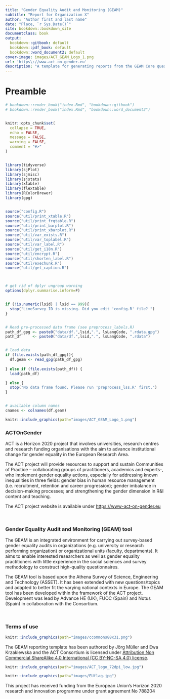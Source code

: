 ```yaml
---
title: "Gender Equality Audit and Monitoring (GEAM)"
subtitle: "Report for Organization X"
author: "Author first and last name"
date: "Place, `r Sys.Date()`"
site: bookdown::bookdown_site
documentclass: book
output:
  bookdown::gitbook: default
  bookdown::pdf_book: default
  bookdown::word_document2: default
cover-image: images/ACT_GEAM_Logo_1.png
url: 'https\://www.act-on-gender.eu'
description: "A template for generating reports from the GEAM Core questionnaire."
---
```



# Preamble {-}

```r

# bookdown::render_book("index.Rmd", "bookdown::gitbook")
# bookdown::render_book("index.Rmd", "bookdown::word_document2")


knitr::opts_chunk$set(
  collapse = TRUE,
  echo = FALSE, 
  message = FALSE, 
  warning = FALSE,
  comment = "#>"
)


library(tidyverse)
library(sjPlot)
library(sjmisc)
library(sjstats)
library(xtable)
library(flextable)
library(RColorBrewer)
library(gpg)


source("config.R")
source("util/print_xtable.R")
source("util/print_frqtable.R")
source("util/print_barplot.R")
source("util/print_xbarplot.R")
source("util/var_exists.R")
source("util/var_toplabel.R")
source("util/var_label.R")
source("util/get_i18n.R")
source("util/encrypt.R")
source("util/shorten_label.R")
source("util/exechunk.R")
source("util/get_caption.R")



# get rid of dplyr ungroup warning
options(dplyr.summarise.inform=F) 


if (!is.numeric(lsid) | lsid == 999){
  stop("LimeSurvey ID is missing. Did you edit 'config.R' file? ")
}


# Read pre-processed data frame (see preprocess_labels.R)
path_df_gpg <- paste0("data/df.",lsid,".", lsLangCode, ".rdata.gpg")
path_df     <- paste0("data/df.",lsid,".", lsLangCode, ".rdata")


# load data
if (file.exists(path_df_gpg)){
  df.geam <- read_gpg(path_df_gpg)
  
} else if (file.exists(path_df)) {
  load(path_df)

} else {
  stop("No data frame found. Please run 'preprocess_lss.R' first.")
}


# available column names
cnames <- colnames(df.geam) 

```


```r
knitr::include_graphics(path="images/ACT_GEAM_Logo_1.png")
```


### ACTOnGender {-}

ACT is a Horizon 2020 project that involves universities, research centres and research funding organisations with the aim to advance institutional change for gender equality in the European Research Area. 

The ACT project will provide resources to support and sustain Communities of Practice – collaborating groups of practitioners, academics and experts-, who implement gender equality actions, especially for addressing known inequalities in three fields: gender bias in human resource management (i.e. recruitment, retention and career progression); gender imbalance in decision-making processes; and strengthening the gender dimension in R&I content and teaching.

The ACT project website is available under <https://www-act-on-gender.eu>

<p>&nbsp;</p>


### Gender Equality Audit and Monitoring (GEAM) tool {-}

The GEAM is an integrated environment for carrying out survey-based gender equality audits in organizations (e.g. university or research performing organization) or organizational units (faculty, departments). It aims to enable interested researchers as well as gender equality practitioners with little experience in the social sciences and survey methodology to construct high-quality questionnaires. 

The GEAM tool is based upon the Athena Survey of Science, Engineering and Technology (ASSET). It has been extended with new questions/topics and adapted to better fit the varying national contexts in Europe. The GEAM tool has been developed within the framework of the ACT project. Development was lead by Advance HE (UK), FUOC (Spain) and Notus (Spain) in collaboration with the Consortium. 

<p>&nbsp;</p>


### Terms of use {-}

```r
knitr::include_graphics(path="images/ccommons88x31.png")
```
The GEAM reporting template has been authored by Jörg Müller and Ewa Krzaklewska and the ACT Consortium is licensed under [Attribution Non Commercial ShareAlike 4.0 International (CC BY-NC-SA 4.0) license](https://creativecommons.org/licenses/by-nc-sa/4.0/).


```r
knitr::include_graphics(path="images/ACT_logo_72dpi_low.jpg")
```

```r
knitr::include_graphics(path="images/EUflag.jpg")
```
This project has received funding from the European Union’s Horizon 2020 research and innovation programme under grant agreement No 788204
  
\newpage

 